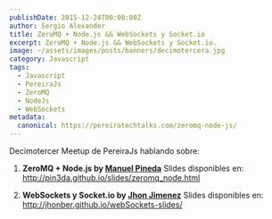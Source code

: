 ```yaml
---
publishDate: 2015-12-24T00:00:00Z
author: Sergio Alexander
title: ZeroMQ + Node.js && WebSockets y Socket.io
excerpt: ZeroMQ + Node.js && WebSockets y Socket.io.
image: ~/assets/images/posts/banners/decimotercera.jpg
category: Javascript
tags:
  - Javascript
  - PereiraJs
  - ZeroMQ
  - NodeJs
  - WebSockets
metadata:
  canonical: https://pereiratechtalks.com/zeromq-node-js/
---
```


Decimotercer Meetup de PereiraJs hablando sobre:

1. **ZeroMQ + Node.js by [Manuel Pineda](https://twitter.com/pin3da_)**
Slides disponibles en: http://pin3da.github.io/slides/zeromq_node.html

1. **WebSockets y Socket.io by [Jhon Jimenez](https://twitter.com/jh0nb3r)**
Slides disponibles en: http://jhonber.github.io/webSockets-slides/
